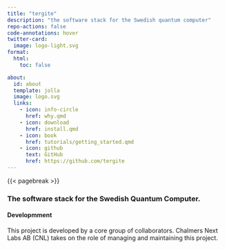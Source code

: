 ```yaml
---
title: "tergite"
description: "the software stack for the Swedish quantum computer"
repo-actions: false
code-annotations: hover
twitter-card:
  image: logo-light.svg
format:
  html:
    toc: false

about:
  id: about
  template: jolla
  image: logo.svg
  links:
    - icon: info-circle
      href: why.qmd
    - icon: download
      href: install.qmd
    - icon: book
      href: tutorials/getting_started.qmd
    - icon: github
      text: GitHub
      href: https://github.com/tergite
---
```


::: {#about}
:::

{{< pagebreak >}}


### The software stack for the Swedish Quantum Computer.

#### Developmment

This project is developed by a core group of collaborators.
Chalmers Next Labs AB (CNL) takes on the role of managing and maintaining this project.

